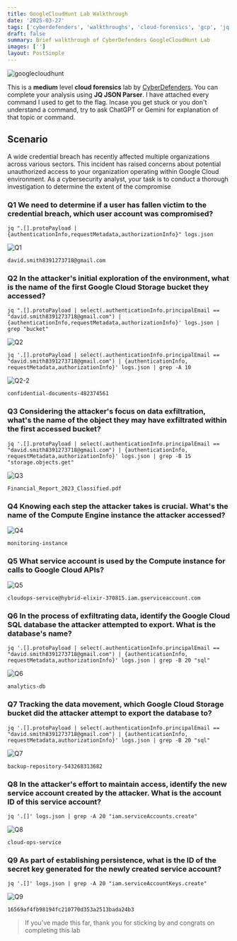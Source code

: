 ```yaml
---
title: GoogleCloudHunt Lab Walkthrough
date: '2025-03-27'
tags: ['cyberdefenders', 'walkthroughs', 'cloud-forensics', 'gcp', 'jq']
draft: false
summary: Brief walkthrough of CyberDefenders GoogleCloudHunt Lab
images: ['']
layout: PostSimple
---
```


![googlecloudhunt](/static/images/GoogleCloudHunt/googlecloudhunt.png)

This is a **medium** level **cloud forensics** lab by [CyberDefenders](https://cyberdefenders.org/blueteam-ctf-challenges/googlecloudhunt/). You can complete your analysis using **JQ JSON Parser**. I have attached every command I used to get to the flag. Incase you get stuck or you don't understand a command, try to ask ChatGPT or Gemini for explanation of that topic or command.

<TOCInline toc={props.toc} asDisclosure />

## Scenario

A wide credential breach has recently affected multiple organizations across various sectors. This incident has raised concerns about potential unauthorized access to your organization operating within Google Cloud environment. As a cybersecurity analyst, your task is to conduct a thorough investigation to determine the extent of the compromise

### Q1 We need to determine if a user has fallen victim to the credential breach, which user account was compromised?

```shell
jq ".[].protoPayload | {authenticationInfo,requestMetadata,authorizationInfo}" logs.json
```

![Q1](/static/images/GoogleCloudHunt/Q1.png)

```
david.smith8391273718@gmail.com
```

### Q2 In the attacker's initial exploration of the environment, what is the name of the first Google Cloud Storage bucket they accessed?

```shell
jq ".[].protoPayload | select(.authenticationInfo.principalEmail == "david.smith8391273718@gmail.com") | {authenticationInfo,requestMetadata,authorizationInfo}' logs.json | grep "bucket"
```

![Q2](/static/images/GoogleCloudHunt/Q2.png)

```shell
jq '.[].protoPayload | select(.authenticationInfo.principalEmail == "david.smith8391273718@gmail.com") | {authenticationInfo, requestMetadata,authorizationInfo}' logs.json | grep -A 10
```

![Q2-2](/static/images/GoogleCloudHunt/Q2-1.png)

```
confidential-documents-482374561
```

### Q3 Considering the attacker's focus on data exfiltration, what's the name of the object they may have exfiltrated within the first accessed bucket?

```shell
jq '.[].protoPayload | select(.authenticationInfo.principalEmail == "david.smith8391273718@gmail.com") | {authenticationInfo, requestMetadata,authorizationInfo}' logs.json | grep -B 15 "storage.objects.get"
```

![Q3](/static/images/GoogleCloudHunt/Q3.png)

```
Financial_Report_2023_Classified.pdf
```

### Q4 Knowing each step the attacker takes is crucial. What's the name of the Compute Engine instance the attacker accessed?

![Q4](/static/images/GoogleCloudHunt/Q4.png)

```
monitoring-instance
```

### Q5 What service account is used by the Compute instance for calls to Google Cloud APIs?

![Q5](/static/images/GoogleCloudHunt/Q5.png)

```
cloudops-service@hybrid-elixir-370815.iam.gserviceaccount.com
```

### Q6 In the process of exfiltrating data, identify the Google Cloud SQL database the attacker attempted to export. What is the database's name?

```shell
jq '.[].protoPayload | select(.authenticationInfo.principalEmail == "david.smith8391273718@gmail.com") | {authenticationInfo, requestMetadata,authorizationInfo}' logs.json | grep -B 20 "sql"
```

![Q6](/static/images/GoogleCloudHunt/Q6.png)

```
analytics-db
```

### Q7 Tracking the data movement, which Google Cloud Storage bucket did the attacker attempt to export the database to?

```shell
jq '.[].protoPayload | select(.authenticationInfo.principalEmail == "david.smith8391273718@gmail.com") | {authenticationInfo, requestMetadata,authorizationInfo}' logs.json | grep -B 20 "sql"
```

![Q7](/static/images/GoogleCloudHunt/Q7.png)

```
backup-repository-543268313682
```

### Q8 In the attacker's effort to maintain access, identify the new service account created by the attacker. What is the account ID of this service account?

```
jq '.[]' logs.json | grep -A 20 "iam.serviceAccounts.create"
```

![Q8](/static/images/GoogleCloudHunt/Q8.png)

```
cloud-ops-service
```

### Q9 As part of establishing persistence, what is the ID of the secret key generated for the newly created service account?

```
jq '.[]' logs.json | grep -A 20 "iam.serviceAccountKeys.create"
```

![Q9](/static/images/GoogleCloudHunt/Q9.png)

```
16569af4fb98194fc210770d353a2513bada24b3
```

> If you've made this far, thank you for sticking by and congrats on completing this lab
